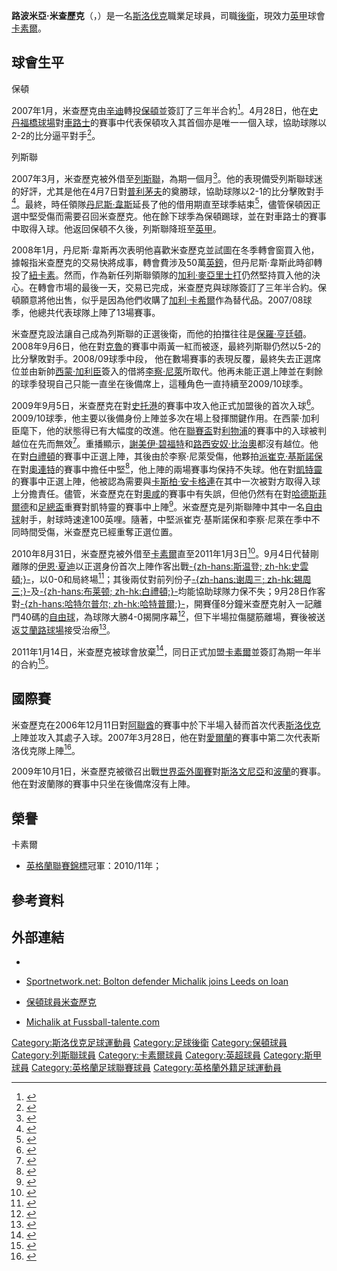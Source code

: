 {{noteta
|T=zh-hans:卢博米尔·米查利克;zh-hk:路波米亞·米查歷克;zh-tw:盧博米爾·米查利克;
|G1=足球
|G2=EPL
|G3=列斯聯
|G4=FAcup
|1=zh-hans:卢博米尔·米查利克;zh-hk:路波米亞·米查歷克;zh-tw:盧博米爾·米查利克;
|2=zh-hans:米查利克;zh-hk:米查歷克;zh-tw:米查利克;
|3=zh-hans:加里·卡希尔;zh-hk:加利·卡希爾;zh-tw:加里·卡希爾;
}}
{{Football player infobox
|         playername = 路波米亞·米查歷克<br>''Ľubomír Michalík''
|              image = [[File:Michalik.JPEG|240px]]
|           fullname = Ľubomír Michalík
|           nickname = ''Lubo''
|             height = {{height|m=1.93}}
|        dateofbirth = {{birth date and age|1983|8|13}}
|        cityofbirth = [[赫卡|赫卡]] 
|     countryofbirth = [[捷克斯洛伐克|捷克斯洛伐克]]
|        currentclub = [[卡素爾聯足球會|卡素爾]]
|         clubnumber = 25
|           position = [[中堅|中堅]]
|         youthyears =
|         youthclubs = 
|              years = 2005-07<br>2007-08<br>2007<br />2008-11<br />2010<br />2011-
|              clubs = [[辛迪|辛迪]]<br>[[保頓足球會|保頓]]<br>→ [[列斯聯足球會|列斯聯]]<br />[[列斯聯足球會|列斯聯]]<br />→ [[卡素爾聯足球會|卡素爾]]<br />[[卡素爾聯足球會|卡素爾]]
|        caps(goals) = 20 (2)<br>11 (1)<br>{{0}}7 (1)<br />49 (1)<br />13 (1)<br />12 (1)
|      nationalyears = 2007-
|       nationalteam = [[斯洛伐克國家足球隊|斯洛伐克]]
|nationalcaps(goals) = {{0}}4 (1)
|           pcupdate = 2011年1月14日 (五) 14:12 (UTC)
|           ntupdate = 2010年12月16日 (四) 08:12 (UTC)
}}
'''路波米亞·米查歷克'''（{{lang-sk|'''Ľubomír Michalík'''}}，{{bd|1983年|8月13日|catIdx=Michalík, Ľubomír}}）是一名[[斯洛伐克|斯洛伐克]]職業足球員，司職[[後衛_(足球)|後衛]]，現效力[[英甲|英甲]]球會[[卡素爾聯足球會|卡素爾]]。

==球會生平==
;保頓
2007年1月，米查歷克由[[辛迪|辛迪]]轉投[[保頓足球會|保頓]]並簽訂了三年半合約<ref>{{en}}{{cite web 
|url=http://news.bbc.co.uk/sport2/hi/football/teams/b/bolton_wanderers/6301807.stm
|title=Bolton swoop for Slovakian pair
|publisher=BBC Sport 
|date=2007-01-26 |accessdate=2010-03-06}}</ref>。4月28日，他在[[史丹福橋球場|史丹福橋球場]]對[[車路士足球會|車路士]]的賽事中代表保頓攻入其首個亦是唯一一個入球，協助球隊以2-2的比分逼平對手<ref>{{en}}{{cite web 
|url=http://news.bbc.co.uk/sport1/hi/football/eng_prem/6578777.stm
|title=Chelsea 2-2 Bolton 
|publisher=BBC Sport 
|date=28 April 2007 |accessdate=6 September 2009}}</ref>。

;列斯聯
2007年3月，米查歷克被外借至[[列斯聯足球會|列斯聯]]，為期一個月<ref>{{en}}{{cite web 
|url=http://news.bbc.co.uk/sport2/hi/football/teams/l/leeds_united/6434123.stm
|title=Leeds snap up Bolton's Michalik 
|publisher=BBC Sport 
|date=2007-03-09 |accessdate=2010-03-06}}</ref>。他的表現備受列斯聯球迷的好評，尤其是他在4月7日對[[普利茅夫足球會|普利茅夫]]的奠勝球，協助球隊以2-1的比分擊敗對手<ref>{{en}}{{cite web 
|url=http://news.bbc.co.uk/sport2/hi/football/eng_div_1/6513493.stm
|title=Leeds 2-1 Plymouth
|publisher=BBC Sport 
|date=2007-04-07 |accessdate=2010-03-06}}</ref>。最終，時任領隊[[丹尼斯·韋斯|丹尼斯·韋斯]]延長了他的借用期直至球季結束<ref>{{en}}{{cite web 
|url=http://news.bbc.co.uk/sport2/hi/football/teams/l/leeds_united/6536807.stm
|title=Michalik extends loan with Leeds
|publisher=BBC Sport 
|date=2007-04-09 |accessdate=2010-03-06}}</ref>，儘管保頓因正選中堅受傷而需要召回米查歷克。他在餘下球季為保頓踢球，並在對車路士的賽事中取得入球。他返回保頓不久後，列斯聯降班至[[英格蘭足球甲級聯賽|英甲]]。

2008年1月，丹尼斯·韋斯再次表明他喜歡米查歷克並試圖在冬季轉會窗買入他，據報指米查歷克的交易快將成事，轉會費涉及50萬[[英鎊|英鎊]]，但丹尼斯·韋斯此時卻轉投了[[紐卡素足球會|紐卡素]]。然而，作為新任列斯聯領隊的[[加利·麥亞里士打|加利·麥亞里士打]]仍然堅持買入他的決心。在轉會市場的最後一天，交易已完成，米查歷克與球隊簽訂了三年半合約。保頓願意將他出售，似乎是因為他們收購了[[加利·卡希爾|加利·卡希爾]]作為替代品。2007/08球季，他總共代表球隊上陣了13場賽事。

米查歷克設法讓自己成為列斯聯的正選後衛，而他的拍擋往往是[[保羅·亨廷頓|保羅·亨廷頓]]。2008年9月6日，他在對[[克魯足球會|克魯]]的賽事中兩黃一紅而被逐，最終列斯聯仍然以5-2的比分擊敗對手。2008/09球季中段， 他在數場賽事的表現反覆，最終失去正選席位並由新帥[[西蒙·加利臣|西蒙·加利臣]]簽入的借將[[李察·尼萊|李察·尼萊]]所取代。他再未能正選上陣並在剩餘的球季發現自己只能一直坐在後備席上，這種角色一直持續至2009/10球季。

2009年9月5日，米查歷克在對[[史托港足球會|史托港]]的賽事中攻入他正式加盟後的首次入球<ref>{{en}}{{cite web 
|url=http://news.bbc.co.uk/sport1/hi/football/eng_div_2/8234019.stm
|title=Leeds United   2 - 0   Stockport
|publisher=[[BBC|BBC]] 
|date=5 September 2009 |accessdate=6 September 2009}}</ref>。2009/10球季，他主要以後備身份上陣並多次在場上發揮關鍵作用。在西蒙·加利臣麾下，他的狀態得已有大幅度的改進。他在[[英格蘭聯賽盃|聯賽盃]]對[[利物浦足球會|利物浦]]的賽事中的入球被判越位在先而無效<ref>{{en}}{{cite web 
|url=http://news.bbc.co.uk/sport2/hi/football/league_cup/8256868.stm
|title=    Leeds United   0 - 1   Liverpool
|publisher=BBC Sport 
|date=2009-09-22 |accessdate=2010-03-06}}</ref>。重播顯示，[[謝美伊·碧福特|謝美伊·碧福特]]和[[路西安奴·比治奧|路西安奴·比治奧]]都沒有越位。他在對[[白禮頓足球會|白禮頓]]的賽事中正選上陣，其後由於李察·尼萊受傷，他夥拍[[派崔克·基斯諾保|派崔克·基斯諾保]]在對[[奧連特足球會|奧連特]]的賽事中擔任中堅<ref>{{en}}{{cite web 
|url=http://www.skysports.com/football/match_facts/0,19762,11065_2849207,00.html
|title=Leyton Orient v Leeds preview
|publisher=Sky Sports 
|date=2008-04-05 |accessdate=2010-03-06}}</ref>，他上陣的兩場賽事均保持不失球。他在對[[凱特靈足球會|凱特靈]]的賽事中正選上陣，他被認為需要與[[卡斯柏·安卡格連|卡斯柏·安卡格連]]在其中一次被對方取得入球上分擔責任。儘管，米查歷克在對[[奧咸足球會|奧咸]]的賽事中有失誤，但他仍然有在對[[哈德斯菲爾德足球會|哈德斯菲爾德]]和[[英格蘭足總盃|足總盃]]重賽對凱特靈的賽事中上陣<ref>{{en}}{{cite web 
|url=http://www.skysports.com/football/match_report/0,19764,11065_3220113,00.html
|title=Leeds book Old Trafford tie
|publisher=Sky Sports 
|date=2009-12-09 |accessdate=2010-03-06}}</ref>。米查歷克是列斯聯陣中其中一名[[自由球|自由球]]射手，射球時速達100英哩。隨著，中堅派崔克·基斯諾保和李察·尼萊在季中不同時間受傷，米查歷克已經重奪正選位置。

2010年8月31日，米查歷克被外借至[[卡素爾聯足球會|卡素爾]]直至2011年1月3日<ref>{{en}}{{cite web 
|url=http://www.leedsunited.com/news/20100831/lubo-out-on-loan_2247585_2140432
|title=LUBO OUT ON LOAN|publisher=[[列斯聯足球會|列斯聯]]
|date=2010-08-31 |accessdate=2010-08-31}}</ref>。9月4日代替剛離隊的[[伊恩·夏迪|伊恩·夏迪]]以正選身份首次上陣作客出戰[[斯温登足球俱乐部|-{zh-hans:斯温登; zh-hk:史雲頓;}-]]，以0-0和局終場<ref>{{cite news |language=en |url=http://news.bbc.co.uk/sport2/hi/football/eng_div_2/8964012.stm |title=Carlisle 0-0 Swindon |publisher=[[BBC|BBC]] Sport |date=2010-09-04 |accessdate=2010-09-30}}</ref>；其後兩仗對前列份子[[谢周三足球俱乐部|-{zh-hans:谢周三; zh-hk:錫周三;}-]]及[[布莱顿足球俱乐部|-{zh-hans:布莱顿; zh-hk:白禮頓;}-]]均能協助球隊力保不失；9月28日作客對[[哈特尔普尔联足球俱乐部|-{zh-hans:哈特尔普尔; zh-hk:哈特普爾;}-]]，開賽僅8分鐘米查歷克射入一記離門40碼的[[自由球|自由球]]，為球隊大勝4-0揭開序幕<ref>{{cite news |language=en |url=http://news.bbc.co.uk/sport2/hi/football/eng_div_2/9031851.stm |title=Hartlepool 0-4 Carlisle |publisher=[[BBC|BBC]] Sport |date=2010-09-28 |accessdate=2010-09-30}}</ref>，但下半場拉傷腿筋離場，賽後被送返[[艾蘭路球場|艾蘭路球場]]接受治療<ref>{{cite news |language=en |url=http://www.carlisleunited.co.uk/page/NewsDetail/0,,10361~2169685,00.html |title=ASSESSMENT FOR DEFENDER |publisher=[[卡莱尔联足球俱乐部|''carlisleunited.co.uk'']] |date=2010-09-29 |accessdate=2010-09-30 |deadurl=yes |archiveurl=https://web.archive.org/web/20101002014329/http://www.carlisleunited.co.uk/page/NewsDetail/0,,10361~2169685,00.html |archivedate=2010年10月2日 |df= }}</ref>。

2011年1月14日，米查歷克被球會放棄<ref>{{cite news |language=en |url=http://www.leedsunited.com/news/20110114/defender-departs-the-club_2247585_2266457 |title=DEFENDER DEPARTS THE CLUB  |publisher=[[列斯聯足球會|列斯聯]] |date=2011-01-14 |accessdate=2011-01-14}}</ref>，同日正式加盟[[卡素爾聯足球會|卡素爾]]並簽訂為期一年半的合約<ref>{{en}}{{cite web 
|url=http://news.bbc.co.uk/sport2/hi/football/teams/c/carlisle_united/9361698.stm
|title=Lubo Michalik completes Carlisle United move
|publisher=[[BBC|BBC]] 
|date=2011-01-14 |accessdate=2011-01-14}}</ref>。

==國際賽==
米查歷克在2006年12月11日對[[阿聯酋國家足球隊|阿聯酋]]的賽事中於下半場入替而首次代表[[斯洛伐克國家足球隊|斯洛伐克]]上陣並攻入其處子入球。2007年3月28日，他在對[[愛爾蘭國家足球隊|愛爾蘭]]的賽事中第二次代表斯洛伐克隊上陣<ref>{{sk icon}}{{cite web |url=http://www.profutbal.sk/clanok47812.htm |title=Situáciu sme si opäť skomplikovali, prehrali sme v Írsku |publisher=bet-at-home |date=2007-03-28 |accessdate=2010-03-06 |deadurl=yes |archiveurl=https://web.archive.org/web/20120206160710/http://www.profutbal.sk/clanok47812.htm |archivedate=2012-02-06 }}</ref>。

2009年10月1日，米查歷克被徵召出戰[[世界盃外圍賽|世界盃外圍賽]]對[[斯洛文尼亞國家足球隊|斯洛文尼亞]]和[[波蘭國家足球隊|波蘭]]的賽事。他在對波蘭隊的賽事中只坐在後備席沒有上陣。

==榮譽==
;卡素爾
* [[英格蘭聯賽錦標|英格蘭聯賽錦標]]冠軍：2010/11年；

==參考資料==
{{reflist}}

==外部連結==
*{{en}}{{soccerbase|id=46065|name=路波米亞·米查歷克}}
*{{en}}[http://www.sportnetwork.net/main/s277/st112956.htm Sportnetwork.net: Bolton defender Michalik joins Leeds on loan]
*{{sk icon}}[https://web.archive.org/web/20070403195704/http://www.mynoviny.sk/c/3122732/LUBOMIR-MICHALIK-zCadce-hracom-BOLTONU.html 保頓球員米查歷克]
*{{en}}[http://www.fussball-talente.com/Spieler-3-3160-1.html Michalik at Fussball-talente.com]

{{DEFAULTSORT:Michalik, Lubomir}}
[[Category:斯洛伐克足球運動員|Category:斯洛伐克足球運動員]]
[[Category:足球後衛|Category:足球後衛]]
[[Category:保頓球員|Category:保頓球員]]
[[Category:列斯聯球員|Category:列斯聯球員]]
[[Category:卡素爾球員|Category:卡素爾球員]]
[[Category:英超球員|Category:英超球員]]
[[Category:斯甲球員|Category:斯甲球員]]
[[Category:英格蘭足球聯賽球員|Category:英格蘭足球聯賽球員]]
[[Category:英格蘭外籍足球運動員|Category:英格蘭外籍足球運動員]]